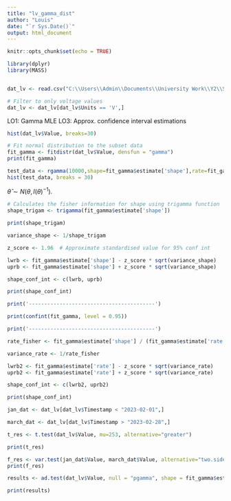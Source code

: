 ```yaml
---
title: "lv_gamma_dist"
author: "Louis"
date: "`r Sys.Date()`"
output: html_document
---
```


```r
knitr::opts_chunk$set(echo = TRUE)
```

```r
library(dplyr)
library(MASS)


dat_lv <- read.csv("C:\\Users\\Admin\\Documents\\University Work\\Y2\\Satistics and Probability Models Assessments\\R Portfolio\\Y2-R-Portfolio\\Data\\LV_load_monitor_721030.csv")

# Filter to only voltage values 
dat_lv <- dat_lv[dat_lv$Units == 'V',]
```

LO1: Gamma MLE
LO3: Approx. confidence interval estimations

```r
hist(dat_lv$Value, breaks=30)

# Fit normal distribution to the subset data
fit_gamma <- fitdistr(dat_lv$Value, densfun = "gamma")
print(fit_gamma)

test_data <- rgamma(10000,shape=fit_gamma$estimate['shape'],rate=fit_gamma$estimate['rate'])
hist(test_data, breaks = 30)
```

$\hat{\theta}\sim N(\theta, I(\theta)^{-1}).$

```r
# Calculates the fisher information for shape using trigamma function
shape_trigam <- trigamma(fit_gamma$estimate['shape'])

print(shape_trigam)

variance_shape <- 1/shape_trigam

z_score <- 1.96  # Approximate standardised value for 95% conf int

lwrb <- fit_gamma$estimate['shape'] - z_score * sqrt(variance_shape)
uprb <- fit_gamma$estimate['shape'] + z_score * sqrt(variance_shape)

shape_conf_int <- c(lwrb, uprb)

print(shape_conf_int)

print('-----------------------------------------')

print(confint(fit_gamma, level = 0.95))

print('-----------------------------------------')

rate_fisher <- fit_gamma$estimate['shape'] / (fit_gamma$estimate['rate']^2)

variance_rate <- 1/rate_fisher

lwrb2 <- fit_gamma$estimate['rate'] - z_score * sqrt(variance_rate)
uprb2 <- fit_gamma$estimate['rate'] + z_score * sqrt(variance_rate)

shape_conf_int <- c(lwrb2, uprb2)

print(shape_conf_int)
```
```r
jan_dat <- dat_lv[dat_lv$Timestamp < "2023-02-01",]

march_dat <- dat_lv[dat_lv$Timestamp > "2023-02-28",]

t_res <- t.test(dat_lv$Value, mu=253, alternative="greater")

print(t_res)
```
```r
f_res <- var.test(jan_dat$Value, march_dat$Value, alternative="two.sided")
print(f_res)
```

```r
results <- ad.test(dat_lv$Value, null = "pgamma", shape = fit_gamma$estimate['shape'], rate = fit_gamma$estimate['rate'])

print(results)
```
